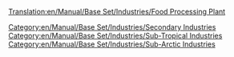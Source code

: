 [[Translation:en/Manual/Base Set/Industries/Food Processing Plant]]

{{nl/Manual/Base Set/Industries/Industrieën|image=en/Manual/Base Set/Industries/Foodprocplant.png
|name=Voedsel producerende fabriek
|climates=[[nl/Manual/Klimaat#subtropisch|Subtropisch]], [[nl/Manual/Klimaat#subarctisch|Subarctisch]].
|accepts=[[en/Manual/Base Set/Cargos/Livestock|Levende have]], [[en/Manual/Base Set/Cargos/Wheat|Graan]] (Subarctisch alleen). [[en/Manual/Base Set/Cargos/Fruit]], [[en/Manual/Base Set/Cargos/Maize|Mais]] (Subtropisch alleen)
|produces=[[nl/Manual/Base Set/Cargos/Voedsel|Voedsel]]
|notes=Niet aanwezig in [[nl/Manual/Klimaat#gematigd|gematigd klimaat]]. Voedsel is nodig voor gemeenten boven de sneeuwlijn om te kunnen groeien in het subarctische klimaat. In het subtropisch klimaat zijn voedsel en water nodig om steden in de woestijn te laten groeien. 
}}

[[Category:en/Manual/Base Set/Industries/Secondary Industries]]
[[Category:en/Manual/Base Set/Industries/Sub-Tropical Industries]]
[[Category:en/Manual/Base Set/Industries/Sub-Arctic Industries]]
